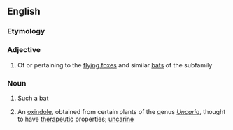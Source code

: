 ==English==
{{rfimage}}
{{wikipedia}}
{{wikispecies}}

===Etymology===
{{rfe|lang=en}}
===Adjective===
{{en-adj|-}}

# Of or pertaining to the [[flying fox]]es and similar [[bat]]s of the subfamily ''{{taxlink|Pteropodinae|subfamily|noshow=1}}''

===Noun===
{{en-noun}}

# Such a bat
# {{context|organic compound|lang=en}} An [[oxindole]], obtained from certain plants of the genus ''[[Uncaria]]'', thought to have [[therapeutic]] properties; [[uncarine]]